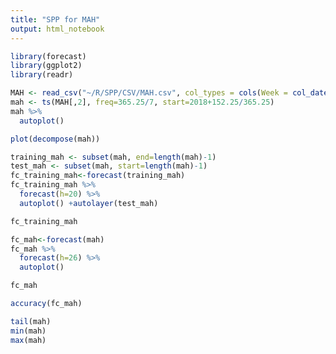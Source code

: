 ```yaml
---
title: "SPP for MAH"
output: html_notebook
---
```


```r
library(forecast)
library(ggplot2)
library(readr)
```

```r
MAH <- read_csv("~/R/SPP/CSV/MAH.csv", col_types = cols(Week = col_date(format = "%Y-%m-%d")))
mah <- ts(MAH[,2], freq=365.25/7, start=2018+152.25/365.25)
mah %>%
  autoplot()
```

```r
plot(decompose(mah))
```

```r
training_mah <- subset(mah, end=length(mah)-1)
test_mah <- subset(mah, start=length(mah)-1)
fc_training_mah<-forecast(training_mah)
fc_training_mah %>%
  forecast(h=20) %>%
  autoplot() +autolayer(test_mah)
```

```r
fc_training_mah
```

```r
fc_mah<-forecast(mah)
fc_mah %>%
  forecast(h=26) %>%
  autoplot()
```

```r
fc_mah
```

```r
accuracy(fc_mah)
```

```r
tail(mah)
min(mah)
max(mah)
```